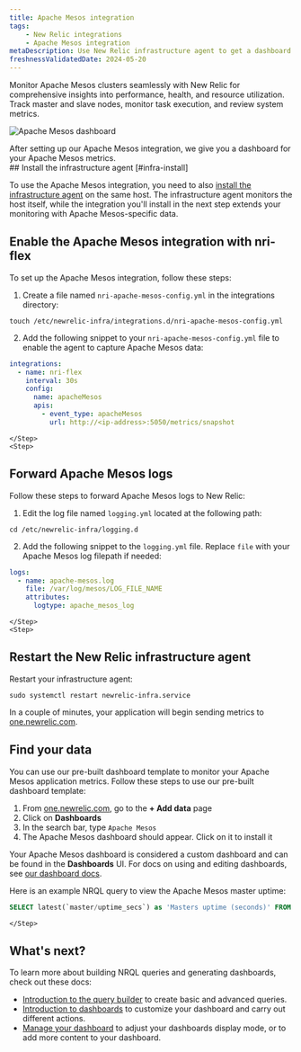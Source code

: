 ```yaml
---
title: Apache Mesos integration
tags:
    - New Relic integrations
    - Apache Mesos integration
metaDescription: Use New Relic infrastructure agent to get a dashboard with metrics from your Apache Mesos.
freshnessValidatedDate: 2024-05-20
---
```



Monitor Apache Mesos clusters seamlessly with New Relic for comprehensive insights into performance, health, and resource utilization. Track master and slave nodes, monitor task execution, and review system metrics.

<img
    title="Apache Mesos dashboard"
    alt="Apache Mesos dashboard"
    src={apacheMesosDashboard}
/>
<figcaption>
After setting up our Apache Mesos integration, we give you a dashboard for your Apache Mesos metrics. 
</figcaption>


<Steps>
    <Step>
## Install the infrastructure agent [#infra-install]

To use the Apache Mesos integration, you need to also [install the infrastructure agent](/docs/infrastructure/install-infrastructure-agent/get-started/install-infrastructure-agent-new-relic/) on the same host. The infrastructure agent monitors the host itself, while the integration you'll install in the next step extends your monitoring with Apache Mesos-specific data.
    </Step>
    <Step>

## Enable the Apache Mesos integration with nri-flex

To set up the Apache Mesos integration, follow these steps:

1. Create a file named `nri-apache-mesos-config.yml` in the integrations directory:

  ```shell
  touch /etc/newrelic-infra/integrations.d/nri-apache-mesos-config.yml
  ```

2. Add the following snippet to your `nri-apache-mesos-config.yml` file to enable the agent to capture Apache Mesos data:
  ```yml
  integrations:
    - name: nri-flex
      interval: 30s
      config:
        name: apacheMesos
        apis:
          - event_type: apacheMesos
            url: http://<ip-address>:5050/metrics/snapshot
  ```
    </Step>
    <Step>

## Forward Apache Mesos logs

Follow these steps to forward Apache Mesos logs to New Relic:

1. Edit the log file named `logging.yml` located at the following path:

  ```shell
  cd /etc/newrelic-infra/logging.d
  ```

2. Add the following snippet to the `logging.yml` file. Replace `file` with your Apache Mesos log filepath if needed:

  ```yml
  logs:
    - name: apache-mesos.log
      file: /var/log/mesos/LOG_FILE_NAME
      attributes:
        logtype: apache_mesos_log
  ``` 
      
    </Step>
    <Step>
## Restart the New Relic infrastructure agent

Restart your infrastructure agent:

  ```shell
  sudo systemctl restart newrelic-infra.service
  ```

In a couple of minutes, your application will begin sending metrics to [one.newrelic.com](https://one.newrelic.com).        
    </Step>
    <Step>
## Find your data 

You can use our pre-built dashboard template to monitor your Apache Mesos application metrics. Follow these steps to use our pre-built dashboard template:

1. From [one.newrelic.com](https://one.newrelic.com), go to the <DNT>**+ Add data**</DNT> page
2. Click on <DNT>**Dashboards**</DNT>
3. In the search bar, type `Apache Mesos`
4. The Apache Mesos dashboard should appear. Click on it to install it

Your Apache Mesos dashboard is considered a custom dashboard and can be found in the <DNT>**Dashboards**</DNT> UI. For docs on using and editing dashboards, see [our dashboard docs](/docs/query-your-data/explore-query-data/dashboards/introduction-dashboards).

Here is an example NRQL query to view the Apache Mesos master uptime:

```sql
SELECT latest(`master/uptime_secs`) as 'Masters uptime (seconds)' FROM apacheMesos
```        
    </Step>
</Steps>

## What's next?

To learn more about building NRQL queries and generating dashboards, check out these docs:

* [Introduction to the query builder](/docs/query-your-data/explore-query-data/query-builder/introduction-query-builder) to create basic and advanced queries.
* [Introduction to dashboards](/docs/query-your-data/explore-query-data/dashboards/introduction-dashboards) to customize your dashboard and carry out different actions.
* [Manage your dashboard](/docs/query-your-data/explore-query-data/dashboards/manage-your-dashboard) to adjust your dashboards display mode, or to add more content to your dashboard.
